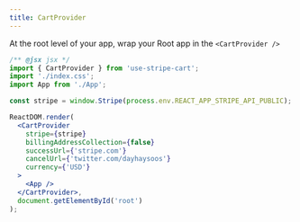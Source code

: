 ```yaml
---
title: CartProvider
---
```


At the root level of your app, wrap your Root app in the `<CartProvider />`


```jsx
/** @jsx jsx */
import { CartProvider } from 'use-stripe-cart';
import './index.css';
import App from './App';

const stripe = window.Stripe(process.env.REACT_APP_STRIPE_API_PUBLIC);

ReactDOM.render(
  <CartProvider
    stripe={stripe}
    billingAddressCollection={false}
    successUrl={'stripe.com'}
    cancelUrl={'twitter.com/dayhaysoos'}
    currency={'USD'}
  >
    <App />
  </CartProvider>,
  document.getElementById('root')
);
```
